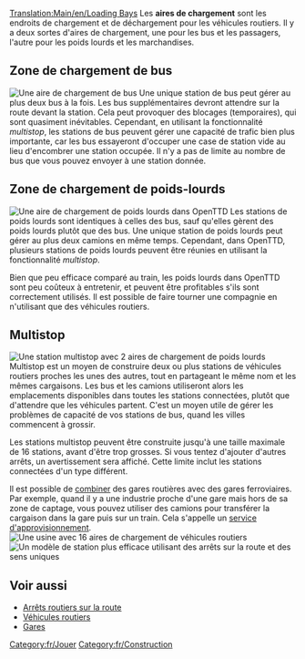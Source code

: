 [[Translation:Main/en/Loading Bays]]{{en/-}}
Les '''aires de chargement''' sont les endroits de chargement et de déchargement pour les véhicules routiers. Il y a deux sortes d'aires de chargement, une pour les bus et les passagers, l'autre pour les poids lourds et les marchandises.

==Zone de chargement de bus==
[[File:en/Busstation.png|right|frame|Une aire de chargement de bus]]
Une unique station de bus peut gérer au plus deux bus à la fois. Les bus supplémentaires devront attendre sur la route devant la station. Cela peut provoquer des blocages (temporaires), qui sont quasiment inévitables. Cependant, en utilisant la fonctionnalité ''multistop'', les stations de bus peuvent gérer une capacité de trafic bien plus importante, car les bus essayeront d'occuper une case de station vide au lieu d'encombrer une station occupée. Il n'y a pas de limite au nombre de bus que vous pouvez envoyer à une station donnée.

==Zone de chargement de poids-lourds==
[[File:en/Lorrystation.png|right|frame|Une aire de chargement de poids lourds dans OpenTTD]]
Les stations de poids lourds sont identiques à celles des bus, sauf qu'elles gèrent des poids lourds plutôt que des bus. Une unique station de poids lourds peut gérer au plus deux camions en même temps. Cependant, dans OpenTTD, plusieurs stations de poids lourds peuvent être réunies en utilisant la fonctionnalité ''multistop''.

Bien que peu efficace comparé au train, les poids lourds dans OpenTTD sont peu coûteux à entretenir, et peuvent être profitables s'ils sont correctement utilisés. Il est possible de faire tourner une compagnie en n'utilisant que des véhicules routiers.

==Multistop==
[[File:en/Multistop2ry.png|frame|Une station multistop avec 2 aires de chargement de poids lourds]]
Multistop est un moyen de construire deux ou plus stations de véhicules routiers proches les unes des autres, tout en partageant le même nom et les mêmes cargaisons. Les bus et les camions utiliseront alors les emplacements disponibles dans toutes les stations connectées, plutôt que d'attendre que les véhicules partent. C'est un moyen utile de gérer les problèmes de capacité de vos stations de bus, quand les villes commencent à grossir.

Les stations multistop peuvent être construite jusqu'à une taille maximale de 16 stations, avant d'être trop grosses. Si vous tentez d'ajouter d'autres arrêts, un avertissement sera affiché. Cette limite inclut les stations connectées d'un type différent.

Il est possible de [[Main/en/Gares/Fr#Combiner des gares|combiner]] des gares routières avec des gares ferroviaires. Par exemple, quand il y a une industrie proche d'une gare mais hors de sa zone de captage, vous pouvez utiliser des camions pour transférer la cargaison dans la gare puis sur un train. Cela s'appelle un [[Main/fr/Service d'approvisionnement|service d'approvisionnement]].
[[File:en/Roadvehicle16stations.png|frame|Une usine avec 16 aires de chargement de véhicules routiers]]
[[File:en/Roadvehiclerorostation.png|frame|Un modèle de station plus efficace utilisant des [[Arrêt routier sur la route/Fr|arrêts sur la route]] et des [[Main/en/Construction Routière/Fr#Construire des routes à sens unique|sens uniques]]]]

==Voir aussi==
*[[Main/fr/Arrêt routier sur la route|Arrêts routiers sur la route]]
*[[Main/fr/Véhicules Routiers|Véhicules routiers]]
*[[Main/fr/Gares|Gares]]

[[Category:fr/Jouer]]
[[Category:fr/Construction]]